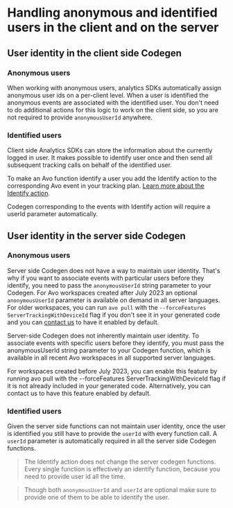 # Handling anonymous and identified users in the client and on the server

## User identity in the client side Codegen

### Anonymous users

When working with anonymous users, analytics SDKs automatically assign anonymous user ids on a per-client level.
When a user is identified the anonymous events are associated with the identified user.
You don't need to do additional actions for this logic to work on the client side, so you are not required to provide `anonymousUserId` anywhere.

### Identified users

Client side Analytics SDKs can store the information about the currently logged in user.
It makes possible to identify user once and then send all subsequent tracking calls on behalf of the identified user.

To make an Avo function identify a user you add the Identify action to the corresponding Avo event in your tracking plan. [Learn more about the Identify action](/data-design/avo-tracking-plan/events#identify-user).

Codegen corresponding to the events with Identify action will require a userId parameter automatically.

## User identity in the server side Codegen

### Anonymous users

Server side Codegen does not have a way to maintain user identity. That's why if you want to associate events with particular users before they identify, you need to pass the `anonymousUserId` string parameter to your Codegen. For Avo workspaces created after July 2023 an optional `anonymousUserId` parameter is available on demand in all server languages. For older workspaces, you can run `avo pull` with the `--forceFeatures ServerTrackingWithDeviceId` flag if you don't see it in your generated code and you can [contact us](/help/troubleshooting) to have it enabled by default.

Server-side Codegen does not inherently maintain user identity. To associate events with specific users before they identify, you must pass the anonymousUserId string parameter to your Codegen function, which is available in all recent Avo workspaces in all supported server languages.

For workspaces created before July 2023, you can enable this feature by running avo pull with the --forceFeatures ServerTrackingWithDeviceId flag if it is not already included in your generated code. Alternatively, you can contact us to have this feature enabled by default.

### Identified users

Given the server side functions can not maintain user identity, once the user is identified you still have to provide the `userId` with every function call.
A `userId` parameter is automatically required in all the server side Codegen functions.

> The Identify action does not change the server codegen functions. Every single function is effectively an identify function, because you need to provide user id all the time.

> Though both `anonymousUserId` and `userId` are optional make sure to provide one of them to be able to identify the user.
